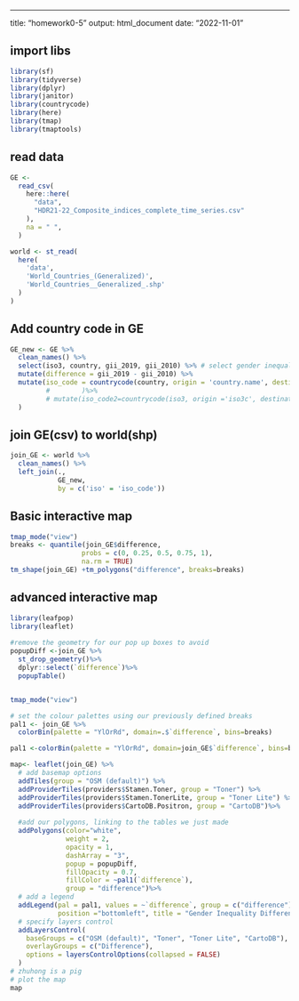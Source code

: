 ---
title: "homework0-5"
output: html_document
date: "2022-11-01"

## import libs
```r
library(sf)
library(tidyverse)
library(dplyr)
library(janitor)
library(countrycode)
library(here)
library(tmap)
library(tmaptools)
```

## read data
```r
GE <-
  read_csv(
    here::here(
      "data",
      "HDR21-22_Composite_indices_complete_time_series.csv"
    ),
    na = " ",
  )

world <- st_read(
  here(
    'data',
    'World_Countries_(Generalized)',
    'World_Countries__Generalized_.shp'
  )
)
```

## Add country code in GE
```r
GE_new <- GE %>%
  clean_names() %>%
  select(iso3, country, gii_2019, gii_2010) %>% # select gender inequality index of 2010 and 2019
  mutate(difference = gii_2019 - gii_2010) %>%
  mutate(iso_code = countrycode(country, origin = 'country.name', destination = 'iso2c')
         #        )%>%
         # mutate(iso_code2=countrycode(iso3, origin ='iso3c', destination = 'iso2c')
  )
```
## join GE(csv) to world(shp)

```r
join_GE <- world %>%
  clean_names() %>%
  left_join(.,
            GE_new,
            by = c('iso' = 'iso_code'))

```

## Basic interactive map
```r
tmap_mode("view")
breaks <- quantile(join_GE$difference, 
                  probs = c(0, 0.25, 0.5, 0.75, 1), 
                  na.rm = TRUE)
tm_shape(join_GE) +tm_polygons("difference", breaks=breaks) 
```

## advanced interactive map
```r
library(leafpop)
library(leaflet)
  
#remove the geometry for our pop up boxes to avoid
popupDiff <-join_GE %>%
  st_drop_geometry()%>%
  dplyr::select(`difference`)%>%
  popupTable()


tmap_mode("view")

# set the colour palettes using our previously defined breaks
pal1 <- join_GE %>%
  colorBin(palette = "YlOrRd", domain=.$`difference`, bins=breaks)

pal1 <-colorBin(palette = "YlOrRd", domain=join_GE$`difference`, bins=breaks)

map<- leaflet(join_GE) %>%
  # add basemap options
  addTiles(group = "OSM (default)") %>%
  addProviderTiles(providers$Stamen.Toner, group = "Toner") %>%
  addProviderTiles(providers$Stamen.TonerLite, group = "Toner Lite") %>%
  addProviderTiles(providers$CartoDB.Positron, group = "CartoDB")%>%
  
  #add our polygons, linking to the tables we just made
  addPolygons(color="white", 
              weight = 2,
              opacity = 1,
              dashArray = "3",
              popup = popupDiff,
              fillOpacity = 0.7,
              fillColor = ~pal1(`difference`),
              group = "difference")%>%
  # add a legend
  addLegend(pal = pal1, values = ~`difference`, group = c("difference"), 
            position ="bottomleft", title = "Gender Inequality Difference between 2011 and 2019") %>%
  # specify layers control
  addLayersControl(
    baseGroups = c("OSM (default)", "Toner", "Toner Lite", "CartoDB"),
    overlayGroups = c("Difference"),
    options = layersControlOptions(collapsed = FALSE)
  )
# zhuhong is a pig
# plot the map
map
```